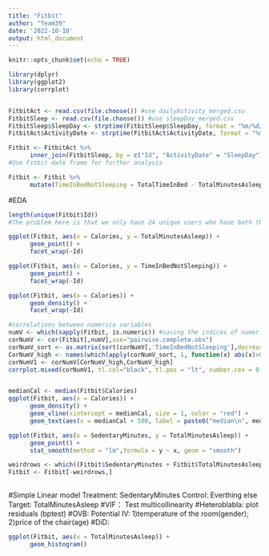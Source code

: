 ```yaml
---
title: "Fitbit"
author: "Team39"
date: '2022-10-10'
output: html_document
---
```


```r
knitr::opts_chunk$set(echo = TRUE)
```

```r
library(dplyr)
library(ggplot2)
library(corrplot)


FitbitAct <- read.csv(file.choose()) #use dailyActivity_merged.csv
FitbitSleep <- read.csv(file.choose()) #use sleepDay_merged.csv
FitbitSleep$SleepDay <- strptime(FitbitSleep$SleepDay, format = "%m/%d/%Y %I:%M:%S %p")
FitbitAct$ActivityDate <- strptime(FitbitAct$ActivityDate, format = "%m/%d/%Y")

Fitbit <- FitbitAct %>%
      inner_join(FitbitSleep, by = c("Id", "ActivityDate" = "SleepDay"))
#Use Fitbit date frame for further analysis

Fitbit <- Fitbit %>%
      mutate(TimeInBedNotSleeping = TotalTimeInBed - TotalMinutesAsleep)
```

#EDA
```r
length(unique(Fitbit$Id))
#The problem here is that we only have 24 unique users who have both the activity record and sleep record

ggplot(Fitbit, aes(x = Calories, y = TotalMinutesAsleep)) +
      geom_point() +
      facet_wrap(~Id)

ggplot(Fitbit, aes(x = Calories, y = TimeInBedNotSleeping)) +
      geom_point() +
      facet_wrap(~Id)

ggplot(Fitbit, aes(x = Calories)) +
      geom_density() +
      facet_wrap(~Id)

#correlations between numerica variables
numV <- which(sapply(Fitbit, is.numeric)) #saving the indices of numeric columns
corNumV <- cor(Fitbit[,numV],use="pairwise.complete.obs")
corNumV_sort <- as.matrix(sort(corNumV[,'TimeInBedNotSleeping'],decreasing = TRUE)) #sort based on the correlation of variable with SalePrice
CorNumV_high <- names(which(apply(corNumV_sort, 1, function(x) abs(x)>0.1))) #the apply function cannot be applied to a vector, so transform corNum_sort to matrix is necessary
corNumV1 <- corNumV[CorNumV_high,CorNumV_high]
corrplot.mixed(corNumV1, tl.col="black", tl.pos = "lt", number.cex = 0.7)


medianCal <- median(Fitbit$Calories)
ggplot(Fitbit, aes(x = Calories)) +
      geom_density() +
      geom_vline(xintercept = medianCal, size = 1, color = "red") +
      geom_text(aes(x = medianCal + 500, label = paste0("median\n", medianCal), y = 5e-04))

ggplot(Fitbit, aes(x = SedentaryMinutes, y = TotalMinutesAsleep)) +
      geom_point() +
      stat_smooth(method = "lm",formula = y ~ x, geom = "smooth")
```

```r
weirdrows <- which((Fitbit$SedentaryMinutes + Fitbit$TotalMinutesAsleep) > 24*60)
Fitbit <- Fitbit[-weirdrows,]
      
```

#Simple Linear model
            Treatment: SedentaryMinutes
            Control: Everthing else
            Target: TotalMinutesAsleep
#VIF：      Test multicollinearity
#Heteroblabla: plot residuals (bptest)
#OVB:
            Potential IV: 
            1)temperature of the room(gender); 
            2)price of the chair(age)
#DiD:


```r

ggplot(Fitbit, aes(x = TotalMinutesAsleep)) +
      geom_histogram()
```



